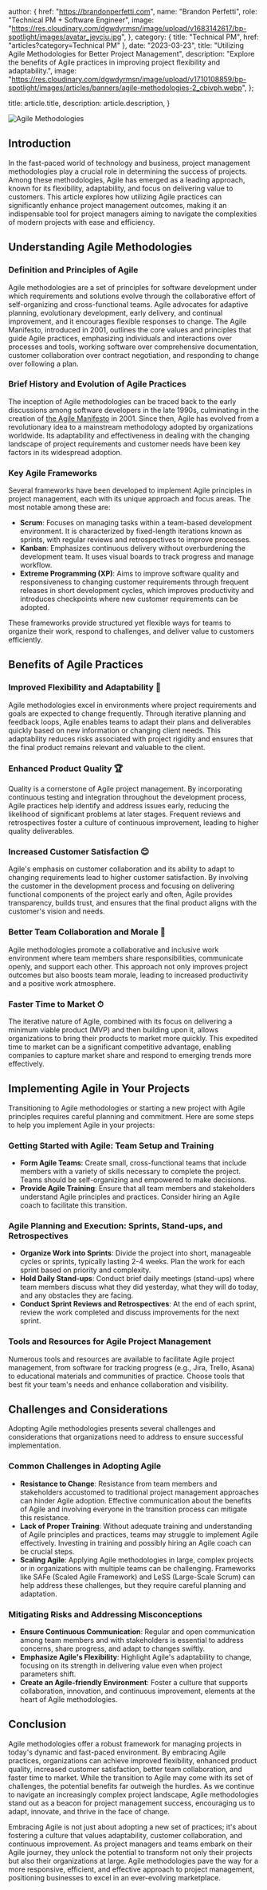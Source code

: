 
  author: {
    href: "https://brandonperfetti.com",
    name: "Brandon Perfetti",
    role: "Technical PM + Software Engineer",
    image:
      "https://res.cloudinary.com/dgwdyrmsn/image/upload/v1683142617/bp-spotlight/images/avatar_jeycju.jpg",
  },
  category: { title: "Technical PM", href: "articles?category=Technical PM" },
  date: "2023-03-23",
  title:
    "Utilizing Agile Methodologies for Better Project Management",
  description: "Explore the benefits of Agile practices in improving project flexibility and adaptability.",
  image:
    "https://res.cloudinary.com/dgwdyrmsn/image/upload/v1710108859/bp-spotlight/images/articles/banners/agile-methodologies-2_cbivph.webp",
};

  title: article.title,
  description: article.description,
}


<img className="mx-auto" src={article.image} alt="Agile Methodologies" />

## Introduction

In the fast-paced world of technology and business, project management methodologies play a crucial role in determining the success of projects. Among these methodologies, Agile has emerged as a leading approach, known for its flexibility, adaptability, and focus on delivering value to customers. This article explores how utilizing Agile practices can significantly enhance project management outcomes, making it an indispensable tool for project managers aiming to navigate the complexities of modern projects with ease and efficiency.

## Understanding Agile Methodologies

### Definition and Principles of Agile

Agile methodologies are a set of principles for software development under which requirements and solutions evolve through the collaborative effort of self-organizing and cross-functional teams. Agile advocates for adaptive planning, evolutionary development, early delivery, and continual improvement, and it encourages flexible responses to change. The Agile Manifesto, introduced in 2001, outlines the core values and principles that guide Agile practices, emphasizing individuals and interactions over processes and tools, working software over comprehensive documentation, customer collaboration over contract negotiation, and responding to change over following a plan.

### Brief History and Evolution of Agile Practices

The inception of Agile methodologies can be traced back to the early discussions among software developers in the late 1990s, culminating in the creation of [the Agile Manifesto](https://agilemanifesto.org/iso/en/principles.html) in 2001. Since then, Agile has evolved from a revolutionary idea to a mainstream methodology adopted by organizations worldwide. Its adaptability and effectiveness in dealing with the changing landscape of project requirements and customer needs have been key factors in its widespread adoption.

### Key Agile Frameworks

Several frameworks have been developed to implement Agile principles in project management, each with its unique approach and focus areas. The most notable among these are:

- **Scrum**: Focuses on managing tasks within a team-based development environment. It is characterized by fixed-length iterations known as sprints, with regular reviews and retrospectives to improve processes.
- **Kanban**: Emphasizes continuous delivery without overburdening the development team. It uses visual boards to track progress and manage workflow.
- **Extreme Programming (XP)**: Aims to improve software quality and responsiveness to changing customer requirements through frequent releases in short development cycles, which improves productivity and introduces checkpoints where new customer requirements can be adopted.

These frameworks provide structured yet flexible ways for teams to organize their work, respond to challenges, and deliver value to customers efficiently.

## Benefits of Agile Practices

### Improved Flexibility and Adaptability 🔄

Agile methodologies excel in environments where project requirements and goals are expected to change frequently. Through iterative planning and feedback loops, Agile enables teams to adapt their plans and deliverables quickly based on new information or changing client needs. This adaptability reduces risks associated with project rigidity and ensures that the final product remains relevant and valuable to the client.

### Enhanced Product Quality 🏆

Quality is a cornerstone of Agile project management. By incorporating continuous testing and integration throughout the development process, Agile practices help identify and address issues early, reducing the likelihood of significant problems at later stages. Frequent reviews and retrospectives foster a culture of continuous improvement, leading to higher quality deliverables.

### Increased Customer Satisfaction 😊

Agile's emphasis on customer collaboration and its ability to adapt to changing requirements lead to higher customer satisfaction. By involving the customer in the development process and focusing on delivering functional components of the project early and often, Agile provides transparency, builds trust, and ensures that the final product aligns with the customer's vision and needs.

### Better Team Collaboration and Morale 🤝

Agile methodologies promote a collaborative and inclusive work environment where team members share responsibilities, communicate openly, and support each other. This approach not only improves project outcomes but also boosts team morale, leading to increased productivity and a positive work atmosphere.

### Faster Time to Market ⏱

The iterative nature of Agile, combined with its focus on delivering a minimum viable product (MVP) and then building upon it, allows organizations to bring their products to market more quickly. This expedited time to market can be a significant competitive advantage, enabling companies to capture market share and respond to emerging trends more effectively.

## Implementing Agile in Your Projects

Transitioning to Agile methodologies or starting a new project with Agile principles requires careful planning and commitment. Here are some steps to help you implement Agile in your projects:

### Getting Started with Agile: Team Setup and Training

- **Form Agile Teams**: Create small, cross-functional teams that include members with a variety of skills necessary to complete the project. Teams should be self-organizing and empowered to make decisions.
- **Provide Agile Training**: Ensure that all team members and stakeholders understand Agile principles and practices. Consider hiring an Agile coach to facilitate this transition.

### Agile Planning and Execution: Sprints, Stand-ups, and Retrospectives

- **Organize Work into Sprints**: Divide the project into short, manageable cycles or sprints, typically lasting 2-4 weeks. Plan the work for each sprint based on priority and complexity.
- **Hold Daily Stand-ups**: Conduct brief daily meetings (stand-ups) where team members discuss what they did yesterday, what they will do today, and any obstacles they are facing.
- **Conduct Sprint Reviews and Retrospectives**: At the end of each sprint, review the work completed and discuss improvements for the next sprint.

### Tools and Resources for Agile Project Management

Numerous tools and resources are available to facilitate Agile project management, from software for tracking progress (e.g., Jira, Trello, Asana) to educational materials and communities of practice. Choose tools that best fit your team's needs and enhance collaboration and visibility.

## Challenges and Considerations

Adopting Agile methodologies presents several challenges and considerations that organizations need to address to ensure successful implementation.

### Common Challenges in Adopting Agile

- **Resistance to Change**: Resistance from team members and stakeholders accustomed to traditional project management approaches can hinder Agile adoption. Effective communication about the benefits of Agile and involving everyone in the transition process can mitigate this resistance.
- **Lack of Proper Training**: Without adequate training and understanding of Agile principles and practices, teams may struggle to implement Agile effectively. Investing in training and possibly hiring an Agile coach can be crucial steps.
- **Scaling Agile**: Applying Agile methodologies in large, complex projects or in organizations with multiple teams can be challenging. Frameworks like SAFe (Scaled Agile Framework) and LeSS (Large-Scale Scrum) can help address these challenges, but they require careful planning and adaptation.

### Mitigating Risks and Addressing Misconceptions

- **Ensure Continuous Communication**: Regular and open communication among team members and with stakeholders is essential to address concerns, share progress, and adapt to changes swiftly.
- **Emphasize Agile's Flexibility**: Highlight Agile's adaptability to change, focusing on its strength in delivering value even when project parameters shift.
- **Create an Agile-friendly Environment**: Foster a culture that supports collaboration, innovation, and continuous improvement, elements at the heart of Agile methodologies.

## Conclusion

Agile methodologies offer a robust framework for managing projects in today's dynamic and fast-paced environment. By embracing Agile practices, organizations can achieve improved flexibility, enhanced product quality, increased customer satisfaction, better team collaboration, and faster time to market. While the transition to Agile may come with its set of challenges, the potential benefits far outweigh the hurdles. As we continue to navigate an increasingly complex project landscape, Agile methodologies stand out as a beacon for project management success, encouraging us to adapt, innovate, and thrive in the face of change.

Embracing Agile is not just about adopting a new set of practices; it's about fostering a culture that values adaptability, customer collaboration, and continuous improvement. As project managers and teams embark on their Agile journey, they unlock the potential to transform not only their projects but also their organizations at large. Agile methodologies pave the way for a more responsive, efficient, and effective approach to project management, positioning businesses to excel in an ever-evolving marketplace.
